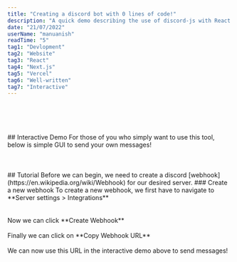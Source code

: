 ```yaml
---
title: "Creating a discord bot with 0 lines of code!"
description: "A quick demo describing the use of discord-js with React."
date: "21/07/2022"
userName: "manuanish"
readTime: "5"
tag1: "Devlopment"
tag2: "Website"
tag3: "React"
tag4: "Next.js"
tag5: "Vercel"
tag6: "Well-written"
tag7: "Interactive"
---
```

<br/>
<br/>
<BlogImage src="/discord-nextjs.png" width="1686" height="882" caption="Image source: @nextjs"/>
<br/>
<br/>
## <Twemoji emoji="📦"/> Interactive Demo
For those of you who simply want to use this tool, below is simple GUI to send your own messages!
<br/>
<br/>
<WebhookDemo />
<br/>
<br/>
## Tutorial
Before we can begin, we need to create a discord [webhook](https://en.wikipedia.org/wiki/Webhook) for our desired server.
### <Twemoji emoji="🔗"/> Create a new webhook
To create a new webhook, we first have to navigate to **Server settings > Integrations**
<br/>
<BlogImage src="/blog/discord-next/integrations-dropdown.png" width="1619" height="1080" />
<br/>
<BlogImage src="/blog/discord-next/integrations-page.png" width="1920" height="1080" />
<br/>
Now we can click **Create Webhook**
<br/>
<BlogImage src="/blog/discord-next/new-webhook.png" width="1920" height="1080" />
<br/>
Finally we can click on **Copy Webhook URL**
<br/>
<BlogImage src="/blog/discord-next/copy-webhook-url.png" width="1920" height="1080" />
<br/>
We can now use this URL in the interactive demo above to send messages!
